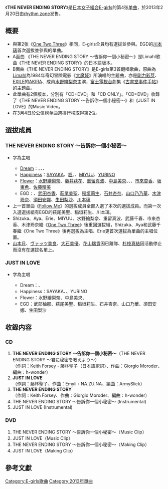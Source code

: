 {{來源|time=2014-11-13}}
{{擴充|time=2014-11-13}}
{{Infobox Single
| Name           = THE NEVER ENDING STORY
| Cover          = 
| Artist         = [[E-girls|E-girls]]
| Album          = [[Lesson_1|Lesson 1]]
| A-side         = THE NEVER ENDING STORY ～告訴你一個小秘密～
| B-side         = JUST IN LOVE<br/>THE NEVER ENDING STORY
| Released       = 2013年2月20日
| Format         = [[單曲|單曲]]
| Recorded       = 2012年<br/>{{JPN}}
| Genre          = [[J-POP|J-POP]]
| Lenght         =
| Label          = [[rhythm_zone|rhythm zone]]
| Writer         = 
| Producer       = 
| Certification  = 
| Chart position = * 週間最高排名第2位<small>（[[Oricon公信榜|Oricon]]）</small>
| Last single    = [[Follow_Me|Follow Me]]<br/>（2012年）
| This single    = '''THE NEVER ENDING STORY'''<br/>（2013年）
| Next single    = [[CANDY_SMILE|CANDY SMILE]]<br/>（2013年）
| Misc           =
}}

《'''THE NEVER ENDING STORY'''》是[[日本|日本]][[女子組合|女子組合]][[E-girls|E-girls]]的第4张[[单曲|单曲]]，於2013年2月20日由[[rhythm_zone|rhythm zone]]发售。

== 概要 ==
* 與第2张《[[One_Two_Three|One Two Three]]》相同，E-girls全員均有選拔並參與。EGD的[[川本璃|川本璃]]首次選拔並參與的單曲。
* A面曲 《THE NEVER ENDING STORY ～告訴你一個小秘密～》是Limahl歌曲《THE NEVER ENDING STORY》的日本語版本。
* B面曲《THE NEVER ENDING STORY》是E-girls第3首翻唱歌曲，原曲為[[Limahl|Limahl]]為1984年奇幻冒險電影《[[大魔域|大魔域]]》所演唱的主題曲，亦是[[剛力彩芽|剛力彩芽]]、[[EXILE|EXILE]]的[[AKIRA|AKIRA]]、成員[[水野繪梨奈|水野繪梨奈]]主演，[[富士電視台|富士電視台]]劇集《[[古書堂事件手帖|古書堂事件手帖]]》的主題曲。
* 此單曲有2個版本，分別有「CD+DVD」和「CD ONLY」。「CD+DVD」收錄了《THE NEVER ENDING STORY ～告訴你一個小秘密～》和《JUST IN LOVE》的Music Video。
* 在3月4日於公信榜单曲週排行榜取得第2位。

==選拔成員==
=== THE NEVER ENDING STORY ～告訴你一個小秘密～ ===
* {{highlight|螢光|yellow}}字為主唱
** [[Dream_(日本音樂團體)|Dream]]：{{highlight|[[西田靜香|Shizuka]]|yellow}}、{{highlight|[[高本彩|Aya]]|yellow}}、{{highlight|[[中島麻未|Ami]]|yellow}}、{{highlight|[[阿部繪里惠|Erie]]|yellow}}
** [[Happiness_(組合)|Happiness]]：[[SAYAKA|SAYAKA]]、[[土橋楓|楓]]、{{highlight|[[藤井夏戀|藤井夏戀]]|yellow}}、[[有磯實結|MIYUU]]、[[鈴木結莉乃|YURINO]]
** [[Flower_(組合)|Flower]]：[[水野繪梨奈|水野繪梨奈]]、[[藤井萩花|藤井萩花]]、[[重留真波|重留真波]]、[[中島美央|中島美央]]、{{highlight|[[鷲尾伶菜|鷲尾伶菜]]|yellow}}、{{highlight|[[武藤千春|武藤千春]]|yellow}}、[[市來杏香|市來杏香]]、[[坂東希|坂東希]]、[[佐藤晴美|佐藤晴美]]
** EGD：{{highlight|[[武部柚那|武部柚那]]|yellow}}、[[武田杏香|武田杏香]]、[[萩尾美聖|萩尾美聖]]、[[稲垣莉生|稲垣莉生]]、[[石井杏奈|石井杏奈]]、[[山口乃乃華|山口乃乃華]]、[[木津玲奈|木津玲奈]]、[[須田安娜|須田安娜]]、[[生田梨沙|生田梨沙]]、[[川本璃|川本璃]]
* 上一首單曲《[[Follow_Me|Follow Me]]》的選拔成員全部入選了本次的選拔成員。而第一次入選選拔組有EGD的萩尾美聖、稲垣莉生、川本璃。
* Shizuka、Aya、Erie、MIYUU、水野繪梨奈、重留真波、武藤千春、市來杏香、木津玲奈繼《[[One_Two_Three|One Two Three]]》後重回選拔組，Shizuka、Aya和武藤千春繼《One Two Three》後再選拔為主唱、Erie更首次選拔為單曲的主唱位置。
* [[山本月|山本月]]、[[ヴァッツ美良|ヴァッツ美良]]、[[大石美優|大石美優]]、[[花山瑞貴|花山瑞貴]]因已離隊、[[杉枝真結|杉枝真結]]因活動停止而沒有在選拔名單上。

=== JUST IN LOVE ===
* {{highlight|螢光|yellow}}字為主唱
** Dream：{{highlight|Shizuka|yellow}}、{{highlight|Ami|yellow}}
** Happiness：SAYAKA、{{highlight|藤井夏戀|yellow}}、YURINO
** Flower：水野繪梨奈、中島美央、{{highlight|鷲尾伶菜|yellow}}
** EGD：武部柚那、萩尾美聖、稲垣莉生、石井杏奈、山口乃華、須田安娜、生田梨沙

== 收錄内容 ==
===CD===
# '''THE NEVER ENDING STORY ～告訴你一個小秘密～'''（THE NEVER ENDING STORY 〜君に秘密を教えよう〜）<br/>（作詞：Keith Forsey・藤林聖子（日本語訳詞）、作曲：Giorgio Moroder、編曲：h-wonder）
# '''JUST IN LOVE'''<br/>（作詞：藤林聖子、作曲：Emyli・NA.ZU.NA、編曲：ArmySlick）
# '''THE NEVER ENDING STORY'''<br/>（作詞：Keith Forsey、作曲：Giorgio Moroder、編曲：h-wonder）
# THE NEVER ENDING STORY ～告訴你一個小秘密～ (Instrumental)
# JUST IN LOVE (Instrumental)

===DVD===
# THE NEVER ENDING STORY ～告訴你一個小秘密～（Music Clip）
# JUST IN LOVE（Music Clip）
# THE NEVER ENDING STORY ～告訴你一個小秘密～（Making Clip）
# JUST IN LOVE（Making Clip）

==參考文獻==
{{Reflist}}

{{E-girls}}

{{DEFAULTSORT:THE NEVER ENDING STORY}}
[[Category:E-girls歌曲|Category:E-girls歌曲]]
[[Category:2013年單曲|Category:2013年單曲]]